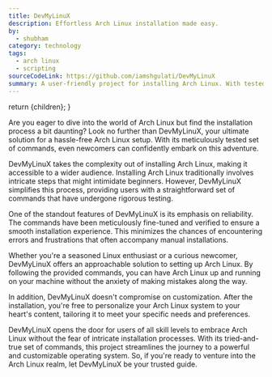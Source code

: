 ```yaml
---
title: DevMyLinuX
description: Effortless Arch Linux installation made easy.
by:
  - shubham
category: technology
tags:
  - arch linux
  - scripting
sourceCodeLink: https://github.com/iamshgulati/DevMyLinuX
summary: A user-friendly project for installing Arch Linux. With tested commands, it eases the process, especially for newcomers. The project ensures reliability, reducing errors. It's suitable for all, letting you personalize your system afterward. Simplify Arch Linux installation with DevMyLinuX.
---
```



  return <MDXPageLayout metadata={metadata}>{children}</MDXPageLayout>;
}

Are you eager to dive into the world of Arch Linux but find the installation process a bit daunting? Look no further than DevMyLinuX, your ultimate solution for a hassle-free Arch Linux setup. With its meticulously tested set of commands, even newcomers can confidently embark on this adventure.

DevMyLinuX takes the complexity out of installing Arch Linux, making it accessible to a wider audience. Installing Arch Linux traditionally involves intricate steps that might intimidate beginners. However, DevMyLinuX simplifies this process, providing users with a straightforward set of commands that have undergone rigorous testing.

One of the standout features of DevMyLinuX is its emphasis on reliability. The commands have been meticulously fine-tuned and verified to ensure a smooth installation experience. This minimizes the chances of encountering errors and frustrations that often accompany manual installations.

Whether you're a seasoned Linux enthusiast or a curious newcomer, DevMyLinuX offers an approachable solution to setting up Arch Linux. By following the provided commands, you can have Arch Linux up and running on your machine without the anxiety of making mistakes along the way.

In addition, DevMyLinuX doesn't compromise on customization. After the installation, you're free to personalize your Arch Linux system to your heart's content, tailoring it to meet your specific needs and preferences.

DevMyLinuX opens the door for users of all skill levels to embrace Arch Linux without the fear of intricate installation processes. With its tried-and-true set of commands, this project streamlines the journey to a powerful and customizable operating system. So, if you're ready to venture into the Arch Linux realm, let DevMyLinuX be your trusted guide.
